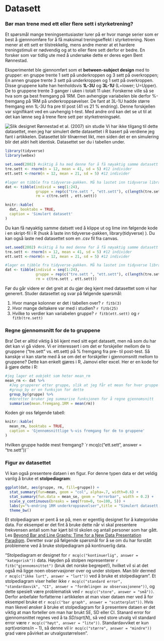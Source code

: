 # Datasett

### Bør man trene med ett eller flere sett i styrketrening?
Et spørsmål mange treningsentusiaster lurer på er hvor mange serier som er best å gjennnomføre for å få maksimal treningseffekt i styrketrening. Noen mener at ett sett er tilstrekkelig, mens andre mener at et hardere treningstimuli er nødvendig og at to eller flere sett derfor er bedre. En forsker som var tidlig ute med å undersøke dette er deres egen Bent Rønnestad.

Eksperimentet ble gjennomført som et **between-subject design** med to grupper: en gruppe trente 1 sett på underkroppen og 3 sett på overkroppen; En annen gruppe trente 3 sett på underkroppen og 1 sett på overkroppen. Disse gruppene kalte han henholdsvis **1L-3U** og **3L-1U** (L=lower; U=Upper). De to gruppene trente 3 ganger i uken i totalt 11 uker. Forskerne ville så se hva som ga best fremgang på 1RM. Den avhengige variabelen ble derfor %-fremgang på 1RM på underkroppsøvelser. De fant at 3L-1U hadde større fremgang enn 1L-3U fra pre til post (41 vs 21 % endring). Denne forskjellen var signifikant ved en uavhengig t-test. Med andre ord kan det se ut til at det kan lønne seg å trene flere sett per styrketreningsøkt.

![Slik designet Rønnestad et al. (2007) sin studie](design.png)
Vi har ikke tilgang til dette datasettet, men jeg har simulert dette datasettet i R basert på verdiene jeg fant i artikkelen. Datasettet blir tilnærmet likt, men siden det er en simulering blir det aldri helt identisk. Datasettet ser du i tabellen under.

```r
library(tidyverse)
library(webex)
```

```r
set.seed(2002) #viktig å ha med denne for å få nøyaktig samme datasett
tre.sett <- rnorm(n = 12, mean = 41, sd = 5) #12 individer
ett.sett <-rnorm(n = 12, mean = 21, sd = 5) #12 individer

#lager en tibble fra tidyverse-pakken. Må ha lastet inn tidyverse library(tidyverse) i scriptfilen
dat <- tibble(individ = seq(1:24),
              gruppe = rep(c("tre.sett ", "ett.sett"), c(length(tre.sett), length(ett.sett))),
              rm = c(tre.sett , ett.sett))
```


```r
knitr::kable(
  dat, booktabs = TRUE,
  caption = 'Simulert datasett'
)
```
Du kan få nøyaktig samme datsett ved å klippe ut og lime inn følgende kode i en skript-fil i R (husk å laste inn tidyverse-pakken, library(tidyverse) ). Du kan også laste ned datasettet som en .csv fil fra canvas.
```r
set.seed(2002) #viktig å ha med denne for å få nøyaktig samme datasett
tre.sett <- rnorm(n = 12, mean = 41, sd = 5) #12 individer
ett.sett <-rnorm(n = 12, mean = 21, sd = 5) #12 individer

#lager en tibble fra tidyverse-pakken. Må ha lastet inn tidyverse library(tidyverse) i scriptfilen
dat <- tibble(individ = seq(1:24),
              gruppe = rep(c("tre.sett ", "ett.sett"), c(length(tre.sett), length(ett.sett))),
              rm = c(tre.sett , ett.sett))
```
Før du går videre er det greit at du gjør deg kjent med datasettet som vi har generert. Studer datasettet og svar på følgende spørsmål:

1. Hvor mange kolonner er det i tabellen over? `r fitb(3)`
2. Hvor mange deltakere var med i studien? `r fitb(25)`
3. Hvilke to verdier kan variabelen gruppe? `r fitb(ett.sett)` og `r fitb(tre.sett)`


### Regne gjennomsnitt for de to gruppene
Bra! Det er alltid viktig å bli kjent med sitt eget datasett, men nå som du har det kan vi gå videre. Vi er interessert i om det er forskjeller mellom de to gruppene ("tre.sett" vs. ett.sett) på % fremgang fra pre- til post-test. Så kanskje vi kan starte med å se om det er forskjeller i gjennomsnitt mellom to gruppene? Dette kan enkelt gjøres i R, Jamovi eller excel. Her er en kode for å gjøre dette i R:

```r
#jeg lager et oobjekt som heter mean_rm 
mean_rm <- dat %>%
  #Jeg grupperer etter gruppe, slik at jeg får et mean for hver gruppe istf. for å få mean for alle individene
  #group_by er en funksjon for dette
  group_by(gruppe) %>%
  #deretter bruker jeg summarise funksjonen for å regne gjennomsnitt
  summarise(mean.fremgang.1RM = mean(rm))
```
Koden gir oss følgende tabell:
```r
knitr::kable(
  mean_rm, booktabs = TRUE,
  caption = 'Gjennomsnittlige %-vis fremgang for de to gruppene'
)
```


Hvilken gruppe hadde mest fremgang?
`r mcq(c("ett.sett", answer = "tre.sett"))``

### Figur av datasettet
Vi kan også presentere dataen i en figur. For denne typen data er det veldig vanlig å bruke et **stolpediagram**:

```r
ggplot(dat, aes(gruppe, rm, fill=gruppe)) +
  stat_summary(fun=mean, geom = "col", alpha=.7, width=0.6) +
  stat_summary(fun.data = mean_se, geom = "errorbar", width = 0.2) +
  scale_y_continuous(breaks = seq(from=0, to=100, 5)) + 
  labs(y="%-endring 1RM underkroppsøvelser",title = "Simulert datasett Rønnestad et al. (2007)") +
  theme_bw()
```
Et stolpediagram er pent å se på, men er egentlig designet for å kategoriske data. For eksempel er det fint å bruke dette når vi skal presentere frekvensen antall som har kjørt bil til skolen og antall personer som har gått. Les [Beyond Bar and Line Graphs: Time for a New Data Presentation Paradigm](https://journals.plos.org/plosbiology/article?id=10.1371/journal.pbio.1002128). Deretter svar på følgende spørsmål for å se om du har forstått problemene ved å bruke stolpediagram på kontinuerlig data.

"Stolpediagram er designet for `r mcq(c("kontinuerlig", answer = "kategorisk"))` data. Høyden på stolpen representerer `r fitb("gjennomsnittet")` (bruk det norske begrepet!), hvilket vil si at det også må ligge noen observasjoner over og under stolpen. Man blir dermed `r mcq(c("ikke lurt", answer = "lurt"))` ved å bruke et stolpediagram". Et stolpediagram viser heller ikke `r mcq(c("standard error", "standardavvik", "CI", answer = "fordelingen av observasjonene"))`, og dette spesielt være problematisk ved `r mcq(c("store", answer = "små"))`. Derfor anbefaler forfatterne i artikkelen at man viser dataen mer ved å for eksempel bruke et `r mcq(c("bar graph", answer = "scatterplot"))`. Hvis man likevel ønsker å bruke et stolpediagram for å presentere dataen er det viktig at man forteller om man har brukt SE, SD eller CI. Stanard error for gjennomsnittet regnes ved å ta $SD/sqrt(N)$, så ved store utvalg vil standard error være `r mcq(c("høyt", answer = "lite"))`. Standardavviket er kun $sqrt(varians/n-1)$, så denne vil i`r mcq(c("større", answer = "mindre"))` grad være påvirket av utvalgsstørrelsen".